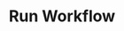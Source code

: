 ---
openapi: post /run-workflows{workflow_id}
title: Run Workflow
description: "Convert text to speech using our library of over 3,000 premium voices across 32 languages."
---